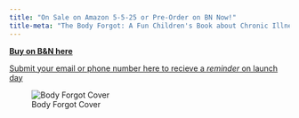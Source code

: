 ```yaml
---
title: "On Sale on Amazon 5-5-25 or Pre-Order on BN Now!"
title-meta: "The Body Forgot: A Fun Children's Book about Chronic Illness & Friendshp"
---
```


[**Buy on B&N here**](https://www.barnesandnoble.com/w/the-body-forgot-casey-jayne/1147087554?ean=9798992578805 "pre-order")

[Submit your email or phone number here to recieve a *reminder* on launch day](https://docs.google.com/forms/d/e/1FAIpQLSdL6JOi0iWg1VJK7bRre6tmFeJsbuHc24yemFETdX1Kl2uN5w/viewform "reminder email")

![Body Forgot Cover](9798992578812.jpg){.preview-image fig-alt="Cover image of The Body Forgot Book.  Image of the front cover of The Body Forgot showing the characters.  Left to right Mr. Flores, a middle aged mexican-american with a blue shirt tucked into grey pants, a bals head, and an ostemy bag standing with hands in pockets.  Aunt Casey a white adult with long brown hair and bangs, waving and wearing a green jumpsuit and blue shirt.  Rohan, a young indian boy with blue glasses a red shirt with white sleeves and purple shorts.  Alisha a young black girl with a blue bow in a bun, hearing aids, a blood sugar monitor patch and a pink dress with a flower on it.  And Sheila, a young white girl with curly red hair sitting in a wheelchair and waving, wearing a purple t shirt and pink pants. "} 




